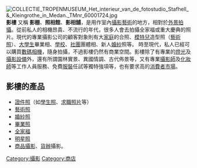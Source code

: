[[File:COLLECTIE_TROPENMUSEUM_Het_interieur_van_de_fotostudio_Stafhell_&_Kleingrothe_in_Medan._TMnr_60001724.jpg|thumb]]
'''影樓''' 又稱 '''影棚'''、'''照相館'''、'''影相舖'''，是用作室內[[攝影|攝影]][[藝術|藝術]]的地方，相對於[[外景拍攝|外景拍攝]]。從前私人的相機昂貴、不流行的年代，很多人會去拍攝全家福或重大慶典的照片。現代的專業攝影公司的顧客對象則有大[[家庭|家庭]]的合照、[[模特兒|模特兒]]造型照（[[藝術照|藝術照]]）、[[大學生|大學生]]畢業相、[[學校|學校]]、[[社團|社團]]團體相、新人[[婚紗|婚紗]]照等。 時至現代，私人已經可以購買[[數碼相機|數碼相機]]，隨身拍攝，不過影樓仍然有商業空間。影樓除了有專業的[[燈光|燈光]]及[[攝影器材|攝影設備]]外，還有所謂園林實景、異國情調、古代佈景等，又有專業[[攝影師|攝影師]]及[[化妝師|化妝師]]等工作人員服務、免費[[服裝|服裝]]任試等獨特強項等，也有要求高的[[消費者|消費者]][[市場|市場]]。

==影樓的產品==
* [[證件照|證件照]]（如[[學生照|學生照]]、[[求職照片|求職照片]]等）
* [[藝術照|藝術照]]
* [[婚紗照|婚紗照]]
* [[畢業照|畢業照]]
* [[全家福|全家福]]
* [[明星照|明星照]]
* [[商品攝影|商品攝影]]、[[貨辦|貨辦]]攝影。
{{Commerce-stub}}
[[Category:攝影|Category:攝影]]
[[Category:商店|Category:商店]]